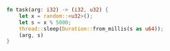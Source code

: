 ```rs
fn task(arg: i32) -> (i32, u32) {
    let x = random::<u32>();
    let s = x % 5000;
    thread::sleep(Duration::from_millis(s as u64));
    (arg, s)
}
```